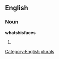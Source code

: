 
==English==

===Noun===
'''whatshisfaces'''

# {{plural of|[[whatshisface]]}}

[[Category:English plurals]]